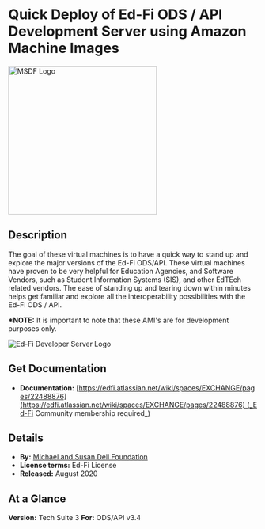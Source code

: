 # Quick Deploy of Ed-Fi ODS / API Development Server using Amazon Machine Images

<img src="https://edfidocs.blob.core.windows.net/$web/img/edfi-exchange/guides/msdflogo.png" alt="MSDF Logo" width="300" />

## Description

The goal of these virtual machines is to have a quick way to stand up and explore the major versions of the Ed-Fi ODS/API. These virtual machines have proven to be very helpful for Education Agencies, and Software Vendors, such as Student Information Systems (SIS), and other EdTEch related vendors. The ease of standing up and tearing down within minutes helps get familiar and explore all the interoperability possibilities with the Ed-Fi ODS / API.

**\*NOTE:** It is important to note that these AMI's are for development purposes only.

![Ed-Fi Developer Server Logo](https://edfidocs.blob.core.windows.net/$web/img/edfi-exchange/guides/Untitled_Clipping_032520_113506_AM.jpg)

## Get Documentation

* **Documentation:** [https://edfi.atlassian.net/wiki/spaces/EXCHANGE/pages/22488876](https://edfi.atlassian.net/wiki/spaces/EXCHANGE/pages/22488876) (_Ed-Fi Community membership required_)

## Details

* **By:** [Michael and Susan Dell Foundation](https://www.msdf.org)
* **License terms:** Ed-Fi License
* **Released:** August 2020

## At a Glance

**Version:** Tech Suite 3
**For:** ODS/API v3.4
